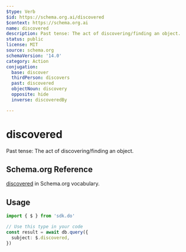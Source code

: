 ```yaml
---
$type: Verb
$id: https://schema.org.ai/discovered
$context: https://schema.org.ai
name: discovered
description: Past tense: The act of discovering/finding an object.
status: public
license: MIT
source: schema.org
schemaVersion: '14.0'
category: Action
conjugation:
  base: discover
  thirdPerson: discovers
  past: discovered
  objectNoun: discovery
  opposite: hide
  inverse: discoveredBy

---
```


# discovered

Past tense: The act of discovering/finding an object.

## Schema.org Reference

[discovered](https://schema.org/DiscoverAction) in Schema.org vocabulary.

## Usage

```typescript
import { $ } from 'sdk.do'

// Use this type in your code
const result = await db.query({
  subject: $.discovered,
})
```
